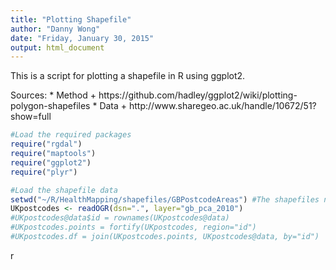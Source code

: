 ```yaml
---
title: "Plotting Shapefile"
author: "Danny Wong"
date: "Friday, January 30, 2015"
output: html_document
---
```


This is a script for plotting a shapefile in R using ggplot2.

Sources: 
 * Method
    + https://github.com/hadley/ggplot2/wiki/plotting-polygon-shapefiles
 * Data
    + http://www.sharegeo.ac.uk/handle/10672/51?show=full

```r
#Load the required packages
require("rgdal")
require("maptools")
require("ggplot2")
require("plyr")

#Load the shapefile data
setwd("~/R/HealthMapping/shapefiles/GBPostcodeAreas") #The shapefiles need to be in the working directory
UKpostcodes <- readOGR(dsn=".", layer="gb_pca_2010")
#UKpostcodes@data$id = rownames(UKpostcodes@data)
#UKpostcodes.points = fortify(UKpostcodes, region="id")
#UKpostcodes.df = join(UKpostcodes.points, UKpostcodes@data, by="id")
```

r